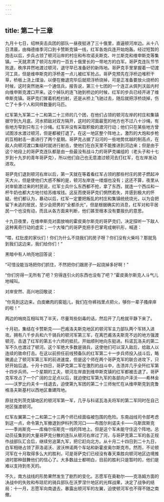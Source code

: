 ```yaml
---
---
---
```

title: 第二十三章
---




九月十七日，绍林突击兵团的部队一昼夜挺进了三十俄里，直逼顿河岸边。从十八日清晨，由梅德维季河口到卡赞斯克镇一线，红军各炮兵连开始炮轰。经过短暂的炮击以后，步兵占领了顿河沿岸的村庄和布坎诺夫斯克、叶兰斯克和维申斯克等集镇。一天就肃清了顿河左岸约一百五十俄里长的一带地方的白军。哥萨克连队节节败退，秩序井然地渡过顿河，退守早已准备好的新阵地。哥萨克手里掌握着一切渡河工具，但是维申斯克的浮桥差一点儿被红军抢占。哥萨克预先在浮桥边堆积干草，桥板上浇上煤油，以便在撤退完毕后就把浮桥烧掉，可是正准备要放火烧桥的时候，这时突然驰来一个通信兵，报告说，第三十七团的一个连正从佩列沃兹内村向维申斯克渡口开来。这个掉队的连飞驰到桥边的时候，红军的步兵已经开进了维申斯克镇。哥萨克们冒着机枪扫射，还是从桥上飞驰过去，随后就把浮桥烧掉，伤亡了十多个人和同样数量的马匹。

红军第九军第二十二和第二十三师的几个团，在他们占领的顿河左岸的村庄和集镇据守到九月底。河水把敌对双方隔开，这时的河面最宽的地方也不过八十沙绳，有些地方窄到只有三十沙绳。红军并没有采取积极的渡河行动；他们只在某些地方曾试图涉水渡过顿河，但是都被打退了。在这一地区整个阵地上，激烈的大炮和步枪的互相射击一直进行了两个星期。哥萨克占据了沿河的一些地势优越的制高点，在敌人向顿河渡口集结时就进行射击，使他们在白天里不能推进到河边来；但是由于这个地段上的哥萨克连队都是由一些最没有战斗力的哥萨克编组的（老头子和十七岁到十九岁的青年哥萨克），所以他们自己也无意渡过顿河去打红军，在左岸发动进攻。

哥萨克们退到顿河右岸以后，第一天就在等着看红军占领的那些村庄的房子燃起冲天大火，但是使他们大惑不解的是，顿河左岸连一缕烟也没有；这还不算，夜里从对岸偷渡过来的村民说，红军士兵什么东西都不抢，拿了东西，就连一个西瓜和一杯牛奶也都大方地付给苏维埃钱。这反而使哥萨克们惘然若失，并感到极大的怀疑。他们都认为，暴动以后，红军一定要把叛乱的村庄和集镇统统烧光，以为会把留下未逃的居民，至少会把男的“全都杀光”，但是根据确实的消息，红军对和平居民一个也没有动，而且从各方面来判断，他们甚至根本没有要报仇的意思。

十九日夜里，在维申斯克对面放哨的霍皮奥尔斯克的哥萨克们，决定探听一下敌人这种离奇行动的虚实；一个大嗓门的哥萨克把手巴掌弯成喇叭形，喊道：

“喂，红肚皮的家伙们！你们为什么不烧我们的房子呀？你们没有火柴吗？那就凫到我们这边来，我们给你们！”

黑暗中有人响亮地回答说：

“可惜没能当场把你们抓住，不然把你们跟房子一起烧掉多好啊！”

“你们穷得一无所有了吧？穷得连引火的东西也没有了吧？”霍皮奥尔斯克人斗气儿地喊叫。

对岸安然、高兴地回敬说：

“你凫到这边来，白皮嫩肉的窑姐儿，我们在你裤裆里点把火，够你一辈子搔痒痒的啦！”

两边的哨岗互相叫骂了半天，尽量骂些刻毒的话，然后开了几枪就平静下来了。

十月初，集结在卡赞斯克——巴甫洛夫斯克地区的顿河军主力部队两个军转入进攻。拥有八千步兵和六千骑兵的顿河军第三军，在离巴甫洛夫斯克不远的地方强渡顿河，击退了红军的第五十六师的抵抗，开始顺利地向东挺进。科诺瓦洛夫的第二军不久也渡过了顿河。这个军绝大多数是骑兵，这使他们可以深入敌后，给敌人以连续的致命打击。在这以前担任前线预备队的红军第二十一步兵师投入战斗后，略微遏止了顿河军第三军的前进速度，但是这个师在两个哥萨克军的联合进攻下，只好开始后退。十月十四日，哥萨克第二军在激烈的战斗中，击溃并几乎全歼红军第十四步兵师。一个星期的工夫，顿河左岸直到维申斯克镇的红军都被击退了。哥萨克军攻占了一个广阔的立足点以后，就迫使红军第九军的各部向卢泽沃——希林金——沃罗比约夫卡一线退去，迫使第九军团的第二十三师匆忙在从维申斯克到克鲁格洛夫斯基村以西地区重建阵地。

原驻克列茨克镇地区的顿河军第一军，几乎与科诺瓦洛夫将军的第二军同时在自己地区强渡顿河。

红军左翼第二十二和第二十三两个师已经面临被包围的危险。东南战线司令部考虑到这一点，命令第九军撤退到伊科列茨河口——布图尔利诺夫卡——乌斯宾斯克——季尚斯克——库梅尔任斯克一线的阵地上。但是这个军未能守住这个阵地。总动员征集到的大量哥萨克分散的连队从顿河右岸过了河，与哥萨克第二军的各正规作战部队汇合后，继续穷追第九军，把它赶向北方。从十月二十四日到二十九日，白军相继占领了菲洛诺沃、波沃林诺两个车站和新霍皮奥尔斯克市。然而，不论顿河军在十月取得多么大的胜利，可是哥萨克们已经没有春天乘胜向顿河地区边境推进时那种鼓舞他们的信心了。大多数战士都明白，目前的胜利只是暂时的，他们是难以支持到冬天的。

不久，南方战线的形势果然发生了剧烈的变化。志愿军在奥勒尔——克洛姆方面的决战中的失败和布琼尼的骑兵部队在沃罗涅什地区的光辉战果，决定了战争的结局：十一月，志愿军向南退去，暴露出顿河军的左翼，迫使顿河军也不得不随之南撤。